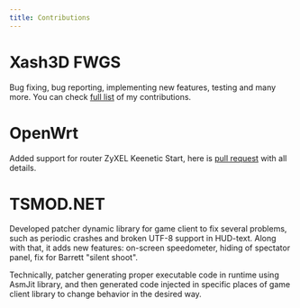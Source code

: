 ```yaml
---
title: Contributions
---
```


# Xash3D FWGS
Bug fixing, bug reporting, implementing new features, testing and many more. You can check [full list](https://github.com/FWGS/xash3d-fwgs/commits?author=SNMetamorph) of my contributions.

# OpenWrt
Added support for router ZyXEL Keenetic Start, here is [pull request](https://github.com/openwrt/openwrt/pull/1740) with all details.

# TSMOD.NET
Developed patcher dynamic library for game client to fix several problems, such as periodic crashes and broken UTF-8 support in HUD-text. Along with that, it adds new features: on-screen speedometer, hiding of spectator panel, fix for Barrett "silent shoot". 

Technically, patcher generating proper executable code in runtime using AsmJit library, and then generated code injected in specific places of game client library to change behavior in the desired way.
